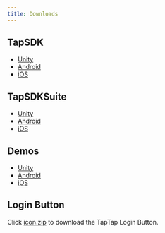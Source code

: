 ```yaml
---
title: Downloads
---
```


## TapSDK

- [Unity](https://github.com/taptap/TapSDK-Unity/releases)
- [Android](https://github.com/taptap/TapSDK-Android/releases)
- [iOS](https://github.com/taptap/TapSDK-iOS/releases)

## TapSDKSuite

- [Unity](https://github.com/taptap/TapSDKSuite-Unity)
- [Android](https://github.com/taptap/TapSDKSuite-Android)
- [iOS](https://github.com/taptap/TapSDKSuite-iOS)

## Demos

- [Unity](https://github.com/taptap/TapSDK-Unity-Demo)
- [Android](https://github.com/taptap/TapSDK-Android)
- [iOS](https://github.com/taptap/TapSDK-iOS)

## Login Button

Click [icon.zip](https://capacity-files.lcfile.com/z7xSKYDvAc1ff19cDfq3Vx01v50KNR6j/TapTapLoginButton.zip) to download the TapTap Login Button.
